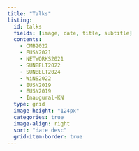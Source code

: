 ```yaml
---
title: "Talks"
listing:
  id: talks
  fields: [image, date, title, subtitle]
  contents: 
    - CMB2022
    - EUSN2021
    - NETWORKS2021
    - SUNBELT2022
    - SUNBELT2024
    - WiNS2022
    - EUSN2019
    - EUSN2019
    - Inaugural-KN
  type: grid
  image-height: "124px"	
  categories: true
  image-align: right
  sort: "date desc"
  grid-item-border: true
---
```

